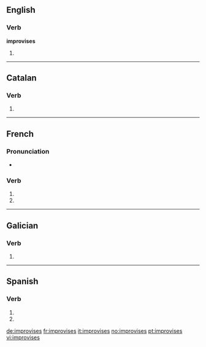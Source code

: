 {{also|improvisés}}
==English==

===Verb===
'''improvises'''

# {{third-person singular of|improvise}}

----

==Catalan==

===Verb===
{{head|ca|verb form}}

# {{ca-verb form of|p=2|n=sg|t=pres|m=ind|improvisar}}

----

==French==

===Pronunciation===
* {{IPA|lang=fr|/ɛ̃.pʁɔ.viz/}}

===Verb===
{{fr-verb-form}}

# {{conjugation of|improviser||2|s|pres|ind|lang=fr}}
# {{conjugation of|improviser||2|s|pres|sub|lang=fr}}

----

==Galician==

===Verb===
{{gl-verb-form}}

# {{conjugation of|improvisar||lang=gl|2|s|pres|sub}}

----

==Spanish==

===Verb===
{{es-verb-form|improvisar}}

# {{es-verb form of|ending=ar|mood=imperative|sense=negative|pers=2|formal=no|number=singular|[[improvisar]]}}
# {{es-verb form of|ending=ar|mood=subjunctive|tense=present|pers=2|formal=no|number=singular|[[improvisar]]}}

[[de:improvises]]
[[fr:improvises]]
[[it:improvises]]
[[no:improvises]]
[[pt:improvises]]
[[vi:improvises]]